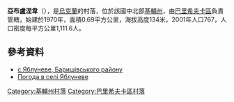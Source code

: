{{coord|50|17|38|N|31|38|25|E|scale:30000|display=title}}

'''亞布盧涅韋'''（{{lang-uk|Яблуневе}}），是[[烏克蘭|烏克蘭]]的村落，位於該國中北部[[基輔州|基輔州]]，由[[巴里希夫卡區|巴里希夫卡區]]負責管轄，始建於1970年，面積0.69平方公里，海拔高度134米，2001年人口767，人口密度每平方公里1,111.6人。

==參考資料==
* [https://web.archive.org/web/20100119211735/http://baryshivka.kiev.ua/ с.Яблуневе, Баришівського району]  {{ref-uk}}
* [http://weather.in.ua/ua/kievskaja/29396 Погода в селі Яблуневе] {{Wayback|url=http://weather.in.ua/ua/kievskaja/29396 |date=20170615220939 }}

{{DEFAULTSORT:Яблуневе}}
[[Category:基輔州村落|Category:基輔州村落]]
[[Category:巴里希夫卡區村落|Category:巴里希夫卡區村落]]


{{Kiev-geo-stub}}